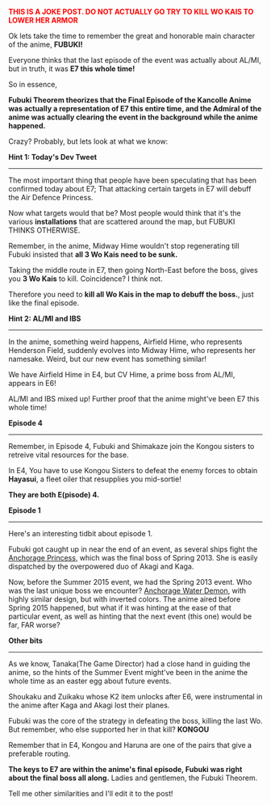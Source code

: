 <span style="color:red">'''THIS IS A JOKE POST. DO NOT ACTUALLY GO TRY TO KILL WO KAIS TO LOWER HER ARMOR'''</span>

Ok lets take the time to remember the great and honorable main character of the anime, '''FUBUKI!'''

Everyone thinks that the last episode of the event was actually about AL/MI, but in truth, it was '''E7 this whole time!'''

So in essence,
<div class="quote">
'''Fubuki Theorem theorizes that the Final Episode of the Kancolle Anime was actually a representation of E7 this entire time, and the Admiral of the anime was actually clearing the event in the background while the anime happened.'''
</div>

Crazy? Probably, but lets look at what we know:

'''Hint 1: Today's Dev Tweet'''
----------------------------------------------
The most important thing that people have been speculating that has been confirmed today about E7; That attacking certain targets in E7 will debuff the Air Defence Princess.

Now what targets would that be? Most people would think that it's the various '''installations''' that are scattered around the map, but FUBUKI THINKS OTHERWISE.

Remember, in the anime, Midway Hime wouldn't stop regenerating till Fubuki insisted that '''all 3 Wo Kais need to be sunk.'''

Taking the middle route in E7, then going North-East before the boss, gives you '''3 Wo Kais''' to kill.
Coincidence? I think not.

Therefore you need to '''kill all Wo Kais in the map to debuff the boss.''', just like the final episode.

'''Hint 2: AL/MI and IBS'''
-----------------------------------------------
In the anime, something weird happens, Airfield Hime, who represents Henderson Field, suddenly evolves into Midway Hime, who represents her namesake.
Weird, but our new event has something similar!

We have Airfield Hime in E4, but CV Hime, a prime boss from AL/MI, appears in E6!

AL/MI and IBS mixed up! Further proof that the anime might've been E7 this whole time!

'''Episode 4'''
-----------------------------------
Remember, in Episode 4, Fubuki and Shimakaze join the Kongou sisters to retreive vital resources for the base.

In E4, You have to use Kongou Sisters to defeat the enemy forces to obtain '''Hayasui''', a fleet oiler that resupplies you mid-sortie!

'''They are both E(pisode) 4.'''

'''Episode 1'''
----------------------------------------
Here's an interesting tidbit about episode 1.

Fubuki got caught up in near the end of an event, as several ships fight the [[Anchorage Princess]], which was the final boss of Spring 2013. She is easily dispatched by the overpowered duo of Akagi and Kaga.

Now, before the Summer 2015 event, we had the Spring 2013 event. Who was the last unique boss we encounter? [[Anchorage Water Demon]], with highly similar design, but with inverted colors. The anime aired before Spring 2015 happened, but what if it was hinting at the ease of that particular event, as well as hinting that the next event (this one) would be far, FAR worse?

'''Other bits'''
-----------------------------------------------
As we know, Tanaka(The Game Director) had a close hand in guiding the anime, so the hints of the Summer Event might've been in the anime the whole time as an easter egg about future events.

Shoukaku and Zuikaku whose K2 item unlocks after E6, were instrumental in the anime after Kaga and Akagi lost their planes.

Fubuki was the core of the strategy in defeating the boss, killing the last Wo. But remember, who else supported her in that kill? '''KONGOU'''

Remember that in E4, Kongou and Haruna are one of the pairs that give a preferable routing.

'''The keys to E7 are within the anime's final episode, Fubuki was right about the final boss all along.'''
Ladies and gentlemen, the Fubuki Theorem.

Tell me other similarities and I'll edit it to the post!  <ac_metadata title="Summer 2015 E7: The Fubuki Theorem"> </ac_metadata>